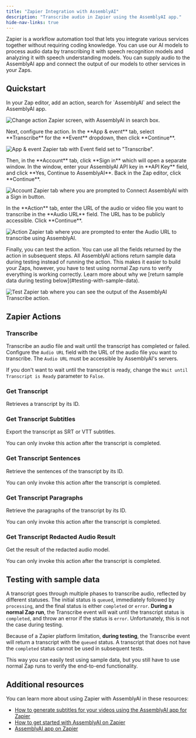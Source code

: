 ```yaml
---
title: "Zapier Integration with AssemblyAI"
description: "Transcribe audio in Zapier using the AssemblyAI app."
hide-nav-links: true
---
```


Zapier is a workflow automation tool that lets you integrate various services together without requiring coding knowledge.
You can use our AI models to process audio data by transcribing it with speech recognition models and analyzing it with speech understanding models.
You can supply audio to the AssemblyAI app and connect the output of our models to other services in your Zaps.

## Quickstart

<Steps>
<Step>
In your Zap editor, add an action, search for `AssemblyAI` and select the AssemblyAI app.

![Change action Zapier screen, with AssemblyAI in search box.](../../assets/img/integrations/zapier/1-change-action.png)

</Step>

<Step>
Next, configure the action.
In the **App & event** tab, select **Transcribe** for the **Event** dropdown, then click **Continue**.

![App & event Zapier tab with Event field set to "Transcribe".](../../assets/img/integrations/zapier/2-app-event.png)

</Step>

<Step>
Then, in the **Account** tab, click **Sign in** which will open a separate window.
In the window, enter your AssemblyAI API key in **API Key** field, and click **Yes, Continue to AssemblyAI**.
Back in the Zap editor, click **Continue**.

![Account Zapier tab where you are prompted to Connect AssemblyAI with a Sign in button.](../../assets/img/integrations/zapier/3-account.png)

</Step>

<Step>
In the **Action** tab, enter the URL of the audio or video file you want to transcribe in the **Audio URL** field.
The URL has to be publicly accessible. Click **Continue**.

![Action Zapier tab where you are prompted to enter the Audio URL to transcribe using AssemblyAI.](../../assets/img/integrations/zapier/4-action.png)

</Step>

<Step>
Finally, you can test the action. You can use all the fields returned by the action in subsequent steps.

<Note>
  All AssemblyAI actions return sample data during testing instead of running
  the action. This makes it easier to build your Zaps, however, you have to test
  using normal Zap runs to verify everything is working correctly. Learn more
  about why we [return sample data during testing
  below](#testing-with-sample-data).
</Note>

![Test Zapier tab where you can see the output of the AssemblyAI Transcribe action.](../../assets/img/integrations/zapier/5-test.png)

</Step>
</Steps>

## Zapier Actions

### Transcribe

Transcribe an audio file and wait until the transcript has completed or failed.
Configure the `Audio URL` field with the URL of the audio file you want to transcribe.
The `Audio URL` must be accessible by AssemblyAI's servers.

If you don't want to wait until the transcript is ready, change the `Wait until Transcript is Ready` parameter to `False`.

### Get Transcript

Retrieves a transcript by its ID.

### Get Transcript Subtitles

Export the transcript as SRT or VTT subtitles.

<Note>You can only invoke this action after the transcript is completed.</Note>

### Get Transcript Sentences

Retrieve the sentences of the transcript by its ID.

<Note>You can only invoke this action after the transcript is completed.</Note>

### Get Transcript Paragraphs

Retrieve the paragraphs of the transcript by its ID.

<Note>You can only invoke this action after the transcript is completed.</Note>

### Get Transcript Redacted Audio Result

Get the result of the redacted audio model.

<Note>You can only invoke this action after the transcript is completed.</Note>


## Testing with sample data

A transcript goes through multiple phases to transcribe audio, reflected by different statuses.
The initial status is `queued`, immediately followed by `processing`, and the final status is either `completed` or `error`.
**During a normal Zap run**, the Transcribe event will wait until the transcript status is `completed`, and throw an error if the status is `error`.
Unfortunately, this is not the case during testing.

Because of a Zapier platform limitation, **during testing**, the Transcribe event will return a transcript with the `queued` status.
A transcript that does not have the `completed` status cannot be used in subsequent tests.

This way you can easily test using sample data, but you still have to use normal Zap runs to verify the end-to-end functionality.

## Additional resources

You can learn more about using Zapier with AssemblyAI in these resources:

- [How to generate subtitles for your videos using the AssemblyAI app for Zapier](https://www.assemblyai.com/blog/generate-subtitles-with-zapier)
- [How to get started with AssemblyAI on Zapier](https://help.zapier.com/hc/en-us/articles/16411509681933-How-to-get-started-with-AssemblyAI-on-Zapier)
- [AssemblyAI app on Zapier](https://zapier.com/apps/assemblyai/integrations)
